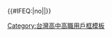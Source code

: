 {{Userbox
  |id=<!--[[File:TYAI.gif|49px]]。注意合理使用之规定：“绝对不能将“合理使用”之图片，放入个人的用户页面进行展示。”-->桃園農工
  |id-c=#fff
  |info=這個用戶是'''[[國立桃園高級農工職業學校]]'''的學生、校友或教職人員。
  |info-c=#E0E8FF
  |info-s=10
  |border-c=#6699ff
}}<includeonly>{{#IFEQ:{{{cat}}}|no||[[Category:國立桃園高級農工職業學校維基人|{{PAGENAME}}]]}}</includeonly><noinclude>
[[Category:台灣高中高職用戶框模板]]
</noinclude>